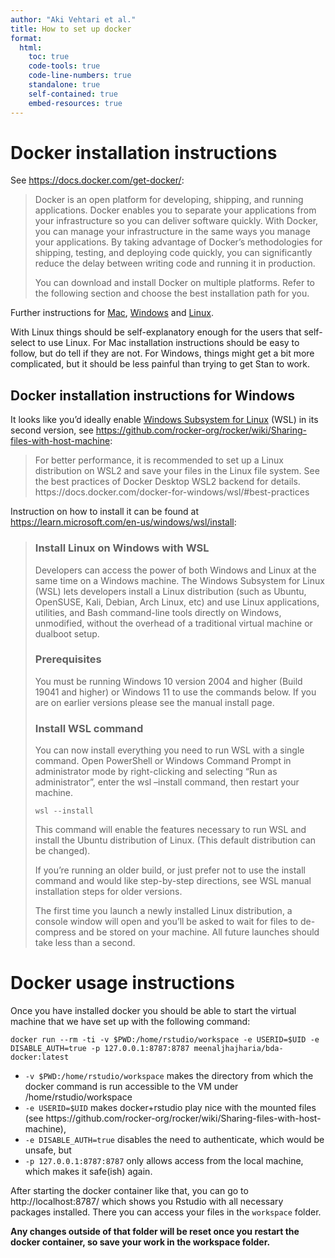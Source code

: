 ```yaml
---
author: "Aki Vehtari et al."
title: How to set up docker
format: 
  html:
    toc: true
    code-tools: true
    code-line-numbers: true
    standalone: true
    self-contained: true
    embed-resources: true  
---
```


# Docker installation instructions

See [https://docs.docker.com/get-docker/](https://docs.docker.com/get-docker/):

> Docker is an open platform for developing, shipping, and running applications. Docker enables you to separate your applications from your infrastructure so you can deliver software quickly. With Docker, you can manage your infrastructure in the same ways you manage your applications. By taking advantage of Docker’s methodologies for shipping, testing, and deploying code quickly, you can significantly reduce the delay between writing code and running it in production.
>
> You can download and install Docker on multiple platforms. Refer to the following section and choose the best installation path for you.

Further instructions for [Mac](https://docs.docker.com/desktop/install/mac-install/), [Windows](https://docs.docker.com/desktop/install/windows-install/) and [Linux](https://docs.docker.com/desktop/install/linux-install/).

With Linux things should be self-explanatory enough for the users that self-select to use Linux. For Mac installation instructions should be easy to follow, but do tell if they are not. For Windows, things might get a bit more complicated, but it should be less painful than trying to get Stan to work.

## Docker installation instructions for Windows

It looks like you'd ideally enable [Windows Subsystem for Linux](https://en.wikipedia.org/wiki/Windows_Subsystem_for_Linux) (WSL) in its second version, see [https://github.com/rocker-org/rocker/wiki/Sharing-files-with-host-machine](https://github.com/rocker-org/rocker/wiki/Sharing-files-with-host-machine):

> For better performance, it is recommended to set up a Linux distribution on WSL2 and save your files in the Linux file system.
See the best practices of Docker Desktop WSL2 backend for details. https://docs.docker.com/docker-for-windows/wsl/#best-practices

Instruction on how to install it can be found at [https://learn.microsoft.com/en-us/windows/wsl/install](https://learn.microsoft.com/en-us/windows/wsl/install):

> ### Install Linux on Windows with WSL
> Developers can access the power of both Windows and Linux at the same time on a Windows machine. The Windows Subsystem for Linux (WSL) lets developers install a Linux distribution (such as Ubuntu, OpenSUSE, Kali, Debian, Arch Linux, etc) and use Linux applications, utilities, and Bash command-line tools directly on Windows, unmodified, without the overhead of a traditional virtual machine or dualboot setup.
>
> ### Prerequisites
> You must be running Windows 10 version 2004 and higher (Build 19041 and higher) or Windows 11 to use the commands below. If you are on earlier versions please see the manual install page.
>
> ### Install WSL command
> You can now install everything you need to run WSL with a single command. Open PowerShell or Windows Command Prompt in administrator mode by right-clicking and selecting "Run as administrator", enter the wsl --install command, then restart your machine.
>
>
> ```
> wsl --install
> ```
> This command will enable the features necessary to run WSL and install the Ubuntu distribution of Linux. (This default distribution can be changed).
>
> If you're running an older build, or just prefer not to use the install command and would like step-by-step directions, see WSL manual installation steps for older versions.
>
> The first time you launch a newly installed Linux distribution, a console window will open and you'll be asked to wait for files to de-compress and be stored on your machine. All future launches should take less than a second.


# Docker usage instructions

Once you have installed docker you should be able to start the virtual machine that we have set up with the following command:

```
docker run --rm -ti -v $PWD:/home/rstudio/workspace -e USERID=$UID -e DISABLE_AUTH=true -p 127.0.0.1:8787:8787 meenaljhajharia/bda-docker:latest
```

- `-v $PWD:/home/rstudio/workspace` makes the directory from which the docker command is run accessible to the VM under /home/rstudio/workspace
- `-e USERID=$UID` makes docker+rstudio play nice with the mounted files (see https://github.com/rocker-org/rocker/wiki/Sharing-files-with-host-machine),
- `-e DISABLE_AUTH=true` disables the need to authenticate, which would be unsafe, but
- `-p 127.0.0.1:8787:8787` only allows access from the local machine, which makes it safe(ish) again.

After starting the docker container like that, you can go to http://localhost:8787/ which shows you Rstudio with all necessary packages installed. There you can access your files in the `workspace` folder. 

**Any changes outside of that folder will be reset once you restart the docker container, so save your work in the workspace folder.**
